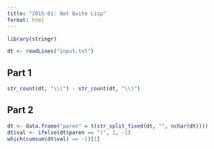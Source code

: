 ```yaml
---
title: "2015-01: Not Quite Lisp"
format: html
---
```


```r
library(stringr)
```

```r
dt <- readLines("input.txt")
```

## Part 1

```r
str_count(dt, "\\(") - str_count(dt, "\\)")
```

## Part 2

```r
dt <- data.frame("paren" = t(str_split_fixed(dt, "", nchar(dt))))
dt$val <- ifelse(dt$paren == "(", 1, -1)
which(cumsum(dt$val) == -1)[1]
```

